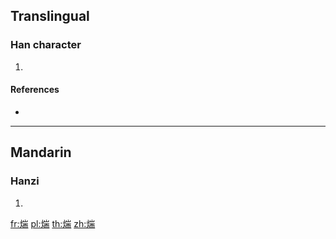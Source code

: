 {{character info/new}}
==Translingual==

===Han character===
{{Han char|rn=86|rad=火|as=09|sn=13|four=92827|canj=FUMB}}

# {{defn|Han|sort=火09}}

====References====
* {{Han ref|kx=0676.150|dkj=19190|dj=1087.190|hdz=32218.040|uh=7153|ud=29011|bh=DE7E|bd=56958}}

----

==Mandarin==

===Hanzi===
{{cmn-hanzi|pin=[[qián]] ([[qian2]]), [[shān]] ([[shan1]]), [[shǎn]] ([[shan3]]), [[tuān]] ([[tuan1]])|wg=ch'ien<sup>2</sup>, shan<sup>1</sup>, shan<sup>3</sup>, t'uan<sup>1</sup>}}

# {{defn|lang=cmn|sort=火09}}

[[fr:煓]]
[[pl:煓]]
[[th:煓]]
[[zh:煓]]